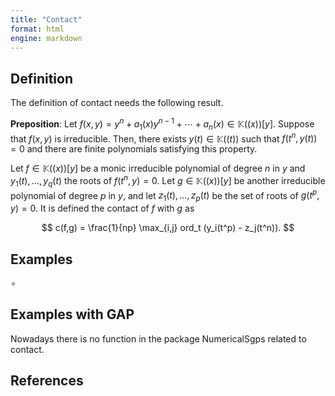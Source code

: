 ```yaml
---
title: "Contact"
format: html
engine: markdown
---
```


## Definition

The definition of contact needs the following result.

$\textbf{Preposition}$: Let $f(x,y) = y^n + a_1(x)y^{n-1} + \cdots + a_n(x) \in \mathbb{K}((x))[y]$. Suppose that $f(x,y)$ is irreducible. Then, there exists $y(t) \in \mathbb{K}((t))$ such that $f(t^n, y(t)) = 0$ and there are finite polynomials satisfying this property.

Let $f \in \mathbb{K}((x))[y]$ be a monic irreducible polynomial of degree $n$ in $y$ and $y_1(t), \ldots, y_q(t)$ the roots of $f(t^n, y) = 0$. Let $g \in \mathbb{K}((x))[y]$ be another irreducible polynomial of degree $p$ in $y$, and let $z_1(t), \ldots, z_p(t)$ be the set of roots of $g(t^p, y) = 0$. It is defined the contact of $f$ with $g$ as

$$
c(f,g) = \frac{1}{np} \max_{i,j} ord_t (y_i(t^p) - z_j(t^n)).
$$

## Examples

$\circ$

## Examples with GAP

Nowadays there is no function in the package NumericalSgps related to contact.

## References
